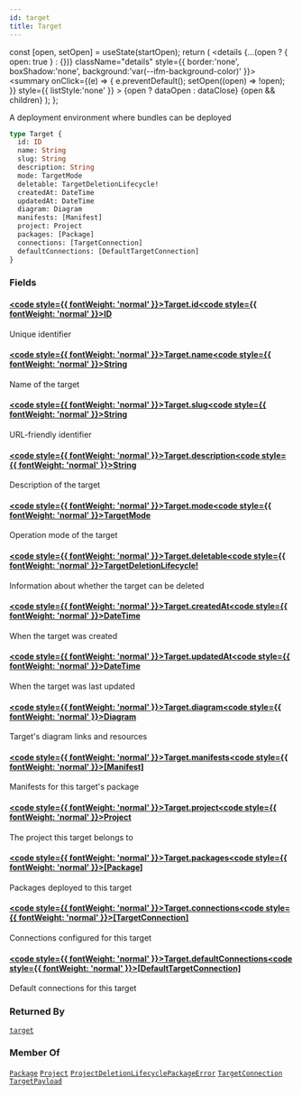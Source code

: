 ```yaml
---
id: target
title: Target
---
```









  const [open, setOpen] = useState(startOpen);
  return (
    <details {...(open ? { open: true } : {})} className="details" style={{ border:'none', boxShadow:'none', background:'var(--ifm-background-color)' }}>
      <summary
        onClick={(e) => {
          e.preventDefault();
          setOpen((open) => !open);
        }}
        style={{ listStyle:'none' }}
      >
      {open ? dataOpen : dataClose}
      </summary>
      {open && children}
    </details>
  );
};








A deployment environment where bundles can be deployed


```graphql
type Target {
  id: ID
  name: String
  slug: String
  description: String
  mode: TargetMode
  deletable: TargetDeletionLifecycle!
  createdAt: DateTime
  updatedAt: DateTime
  diagram: Diagram
  manifests: [Manifest]
  project: Project
  packages: [Package]
  connections: [TargetConnection]
  defaultConnections: [DefaultTargetConnection]
}
```




### Fields

#### [<code style={{ fontWeight: 'normal' }}>Target.<b>id</b></code>](#)<Bullet />[<code style={{ fontWeight: 'normal' }}><b>ID</b></code>](/swapi/types/scalars/id.mdx) <Badge class="badge badge--secondary " text="scalar"/> 
Unique identifier


#### [<code style={{ fontWeight: 'normal' }}>Target.<b>name</b></code>](#)<Bullet />[<code style={{ fontWeight: 'normal' }}><b>String</b></code>](/swapi/types/scalars/string.mdx) <Badge class="badge badge--secondary " text="scalar"/> 
Name of the target


#### [<code style={{ fontWeight: 'normal' }}>Target.<b>slug</b></code>](#)<Bullet />[<code style={{ fontWeight: 'normal' }}><b>String</b></code>](/swapi/types/scalars/string.mdx) <Badge class="badge badge--secondary " text="scalar"/> 
URL-friendly identifier


#### [<code style={{ fontWeight: 'normal' }}>Target.<b>description</b></code>](#)<Bullet />[<code style={{ fontWeight: 'normal' }}><b>String</b></code>](/swapi/types/scalars/string.mdx) <Badge class="badge badge--secondary " text="scalar"/> 
Description of the target


#### [<code style={{ fontWeight: 'normal' }}>Target.<b>mode</b></code>](#)<Bullet />[<code style={{ fontWeight: 'normal' }}><b>TargetMode</b></code>](/swapi/types/enums/target-mode.mdx) <Badge class="badge badge--secondary " text="enum"/> 
Operation mode of the target


#### [<code style={{ fontWeight: 'normal' }}>Target.<b>deletable</b></code>](#)<Bullet />[<code style={{ fontWeight: 'normal' }}><b>TargetDeletionLifecycle!</b></code>](/swapi/types/objects/target-deletion-lifecycle.mdx) <Badge class="badge badge--secondary badge--non_null" text="non-null"/> <Badge class="badge badge--secondary " text="object"/> 
Information about whether the target can be deleted


#### [<code style={{ fontWeight: 'normal' }}>Target.<b>createdAt</b></code>](#)<Bullet />[<code style={{ fontWeight: 'normal' }}><b>DateTime</b></code>](/swapi/types/scalars/date-time.mdx) <Badge class="badge badge--secondary " text="scalar"/> 
When the target was created


#### [<code style={{ fontWeight: 'normal' }}>Target.<b>updatedAt</b></code>](#)<Bullet />[<code style={{ fontWeight: 'normal' }}><b>DateTime</b></code>](/swapi/types/scalars/date-time.mdx) <Badge class="badge badge--secondary " text="scalar"/> 
When the target was last updated


#### [<code style={{ fontWeight: 'normal' }}>Target.<b>diagram</b></code>](#)<Bullet />[<code style={{ fontWeight: 'normal' }}><b>Diagram</b></code>](/swapi/types/objects/diagram.mdx) <Badge class="badge badge--secondary " text="object"/> 
Target's diagram links and resources


#### [<code style={{ fontWeight: 'normal' }}>Target.<b>manifests</b></code>](#)<Bullet />[<code style={{ fontWeight: 'normal' }}><b>[Manifest]</b></code>](/swapi/types/objects/manifest.mdx) <Badge class="badge badge--secondary " text="list"/> <Badge class="badge badge--secondary " text="object"/> 
Manifests for this target's package


#### [<code style={{ fontWeight: 'normal' }}>Target.<b>project</b></code>](#)<Bullet />[<code style={{ fontWeight: 'normal' }}><b>Project</b></code>](/swapi/types/objects/project.mdx) <Badge class="badge badge--secondary " text="object"/> 
The project this target belongs to


#### [<code style={{ fontWeight: 'normal' }}>Target.<b>packages</b></code>](#)<Bullet />[<code style={{ fontWeight: 'normal' }}><b>[Package]</b></code>](/swapi/types/objects/package.mdx) <Badge class="badge badge--secondary " text="list"/> <Badge class="badge badge--secondary " text="object"/> 
Packages deployed to this target


#### [<code style={{ fontWeight: 'normal' }}>Target.<b>connections</b></code>](#)<Bullet />[<code style={{ fontWeight: 'normal' }}><b>[TargetConnection]</b></code>](/swapi/types/objects/target-connection.mdx) <Badge class="badge badge--secondary " text="list"/> <Badge class="badge badge--secondary " text="object"/> 
Connections configured for this target


#### [<code style={{ fontWeight: 'normal' }}>Target.<b>defaultConnections</b></code>](#)<Bullet />[<code style={{ fontWeight: 'normal' }}><b>[DefaultTargetConnection]</b></code>](/swapi/types/objects/default-target-connection.mdx) <Badge class="badge badge--secondary " text="list"/> <Badge class="badge badge--secondary " text="object"/> 
Default connections for this target






### Returned By

[`target`](/swapi/operations/queries/target.mdx)  <Badge class="badge badge--secondary badge--relation" text="query"/>

### Member Of

[`Package`](/swapi/types/objects/package.mdx)  <Badge class="badge badge--secondary badge--relation" text="object"/><Bullet />[`Project`](/swapi/types/objects/project.mdx)  <Badge class="badge badge--secondary badge--relation" text="object"/><Bullet />[`ProjectDeletionLifecyclePackageError`](/swapi/types/objects/project-deletion-lifecycle-package-error.mdx)  <Badge class="badge badge--secondary badge--relation" text="object"/><Bullet />[`TargetConnection`](/swapi/types/objects/target-connection.mdx)  <Badge class="badge badge--secondary badge--relation" text="object"/><Bullet />[`TargetPayload`](/swapi/types/objects/target-payload.mdx)  <Badge class="badge badge--secondary badge--relation" text="object"/>